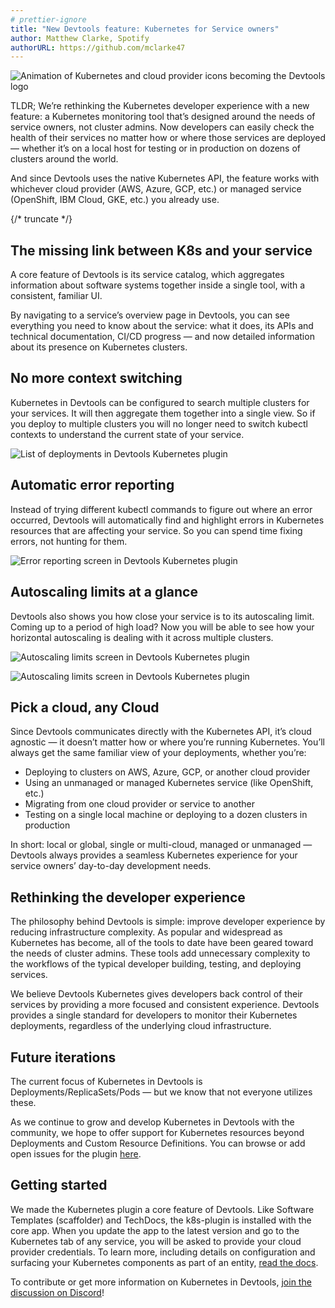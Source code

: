 ```yaml
---
# prettier-ignore
title: "New Devtools feature: Kubernetes for Service owners"
author: Matthew Clarke, Spotify
authorURL: https://github.com/mclarke47
---
```


![Animation of Kubernetes and cloud provider icons becoming the Devtools logo](assets/21-01-12/devtools-k8s-1-hero.gif)

TLDR; We’re rethinking the Kubernetes developer experience with a new feature: a Kubernetes monitoring tool that’s designed around the needs of service owners, not cluster admins. Now developers can easily check the health of their services no matter how or where those services are deployed — whether it’s on a local host for testing or in production on dozens of clusters around the world.

And since Devtools uses the native Kubernetes API, the feature works with whichever cloud provider (AWS, Azure, GCP, etc.) or managed service (OpenShift, IBM Cloud, GKE, etc.) you already use.

{/* truncate */}

## The missing link between K8s and your service

A core feature of Devtools is its service catalog, which aggregates information about software systems together inside a single tool, with a consistent, familiar UI.

By navigating to a service’s overview page in Devtools, you can see everything you need to know about the service: what it does, its APIs and technical documentation, CI/CD progress — and now detailed information about its presence on Kubernetes clusters.

## No more context switching

Kubernetes in Devtools can be configured to search multiple clusters for your services. It will then aggregate them together into a single view. So if you deploy to multiple clusters you will no longer need to switch kubectl contexts to understand the current state of your service.

![List of deployments in Devtools Kubernetes plugin](assets/21-01-12/devtools-k8s-2-deployments.png)

## Automatic error reporting

Instead of trying different kubectl commands to figure out where an error occurred, Devtools will automatically find and highlight errors in Kubernetes resources that are affecting your service. So you can spend time fixing errors, not hunting for them.

![Error reporting screen in Devtools Kubernetes plugin](assets/21-01-12/devtools-k8s-3-error-reporting.png)

## Autoscaling limits at a glance

Devtools also shows you how close your service is to its autoscaling limit. Coming up to a period of high load? Now you will be able to see how your horizontal autoscaling is dealing with it across multiple clusters.

![Autoscaling limits screen in Devtools Kubernetes plugin](assets/21-01-12/devtools-k8s-4-autoscaling-limits.png)

![Autoscaling limits screen in Devtools Kubernetes plugin](assets/21-01-12/devtools-k8s-5-autoscaling-limits.png)

## Pick a cloud, any Cloud

Since Devtools communicates directly with the Kubernetes API, it’s cloud agnostic — it doesn’t matter how or where you’re running Kubernetes. You’ll always get the same familiar view of your deployments, whether you’re:

- Deploying to clusters on AWS, Azure, GCP, or another cloud provider
- Using an unmanaged or managed Kubernetes service (like OpenShift, etc.)
- Migrating from one cloud provider or service to another
- Testing on a single local machine or deploying to a dozen clusters in production

In short: local or global, single or multi-cloud, managed or unmanaged — Devtools always provides a seamless Kubernetes experience for your service owners’ day-to-day development needs.

## Rethinking the developer experience

The philosophy behind Devtools is simple: improve developer experience by reducing infrastructure complexity. As popular and widespread as Kubernetes has become, all of the tools to date have been geared toward the needs of cluster admins. These tools add unnecessary complexity to the workflows of the typical developer building, testing, and deploying services.

We believe Devtools Kubernetes gives developers back control of their services by providing a more focused and consistent experience. Devtools provides a single standard for developers to monitor their Kubernetes deployments, regardless of the underlying cloud infrastructure.

## Future iterations

The current focus of Kubernetes in Devtools is Deployments/ReplicaSets/Pods — but we know that not everyone utilizes these.

As we continue to grow and develop Kubernetes in Devtools with the community, we hope to offer support for Kubernetes resources beyond Deployments and Custom Resource Definitions. You can browse or add open issues for the plugin [here].

## Getting started

We made the Kubernetes plugin a core feature of Devtools. Like Software Templates (scaffolder) and TechDocs, the k8s-plugin is installed with the core app. When you update the app to the latest version and go to the Kubernetes tab of any service, you will be asked to provide your cloud provider credentials. To learn more, including details on configuration and surfacing your Kubernetes components as part of an entity, [read the docs].

To contribute or get more information on Kubernetes in Devtools, [join the discussion on Discord]!

[here]: https://github.com/khulnasoft/devtools/issues?q=is%3Aissue+is%3Aopen+kubernetes+label%3Ak8s-plugin
[read the docs]: https://devtools.khulnasoft.com/docs/features/kubernetes/overview
[join the discussion on discord]: https://discord.gg/devtools-687207715902193673
